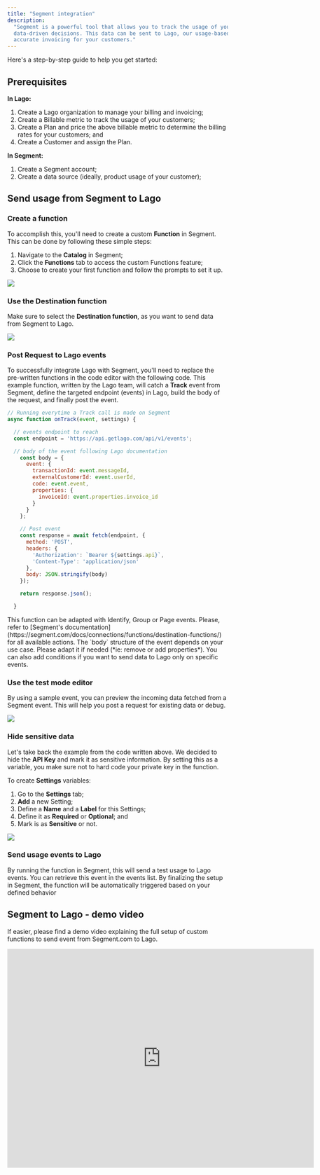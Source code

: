 ```yaml
---
title: "Segment integration"
description:
  "Segment is a powerful tool that allows you to track the usage of your customers, providing valuable insights that can help you make 
  data-driven decisions. This data can be sent to Lago, our usage-based billing platform, to automate your billing process and ensure 
  accurate invoicing for your customers."
---
```


Here's a step-by-step guide to help you get started:

## Prerequisites

**In Lago:**
1. Create a Lago organization to manage your billing and invoicing;
2. Create a Billable metric to track the usage of your customers;
3. Create a Plan and price the above billable metric to determine the billing rates for your customers; and
4. Create a Customer and assign the Plan.

**In Segment:**
1. Create a Segment account;
2. Create a data source (ideally, product usage of your customer);

## Send usage from Segment to Lago

### Create a function

To accomplish this, you'll need to create a custom **Function** in Segment. This can be done by following these simple steps:
1. Navigate to the **Catalog** in Segment;
2. Click the **Functions** tab to access the custom Functions feature;
3. Choose to create your first function and follow the prompts to set it up.

<Frame caption="Segment Functions">
  <img src="/integrations/usage/images/segment-catalog-1a7de549eb06d94a6a8ce92565e957a8.png" />
</Frame>

### Use the Destination function

Make sure to select the **Destination function**, as you want to send data from Segment to Lago.

<Frame caption="Destinations function">
  <img src="/integrations/usage/images/destination-function-segment-6131770a6f0e5b7c8e7bf694ca6339b3.png" />
</Frame>

### Post Request to Lago events

To successfully integrate Lago with Segment, you'll need to replace the pre-written functions in the code editor with the following code. This example function, written by the Lago team, will catch a **Track** event from Segment, define the targeted endpoint (events) in Lago, build the body of the request, and finally post the event.

```javascript
// Running everytime a Track call is made on Segment
async function onTrack(event, settings) {

  // events endpoint to reach
  const endpoint = 'https://api.getlago.com/api/v1/events';

  // body of the event following Lago documentation
    const body = {
      event: {
        transactionId: event.messageId,
        externalCustomerId: event.userId,
        code: event.event,
        properties: {
          invoiceId: event.properties.invoice_id
        }
      }
    };

    // Post event
    const response = await fetch(endpoint, {
      method: 'POST',
      headers: {
        'Authorization': `Bearer ${settings.api}`,
        'Content-Type': 'application/json'
      },
      body: JSON.stringify(body)
    });

    return response.json();

  }
```

<Info>
This function can be adapted with Identify, Group or Page events. Please, refer to [Segment's documentation](https://segment.com/docs/connections/functions/destination-functions/) for all available actions.
</Info>

<Info>
The `body` structure of the event depends on your use case. Please adapt it if needed (*ie: remove or add properties*). You can also add conditions if you want to send data to Lago only on specific events.
</Info>

### Use the test mode editor

By using a sample event, you can preview the incoming data fetched from a Segment event. This will help you post a request for existing data or debug.

<Frame caption="Segment Sample Events">
  <img src="/integrations/usage/images/test-mode-segment-747eee5ec2ff46a349064e3dbbf4a758.png" />
</Frame>

### Hide sensitive data

Let's take back the example from the code written above. We decided to hide the **API Key** and mark it as sensitive information. By setting this as a variable, you make sure not to hard code your private key in the function.

To create **Settings** variables: 
1. Go to the **Settings** tab;
2. **Add** a new Setting;
3. Define a **Name** and a **Label** for this Settings;
4. Define it as **Required** or **Optional**; and
5. Mark is as **Sensitive** or not.


<Frame caption="Hide sensitive data with settings variables">
  <img src="/integrations/usage/images/segment-settings-variable-c19b5f3de23eec11ffe475e8272dc5ff.png" />
</Frame>

### Send usage events to Lago

By running the function in Segment, this will send a test usage to Lago events. You can retrieve this event in the events list. By finalizing the setup in Segment, the function will be automatically triggered based on your defined behavior

## Segment to Lago - demo video

If easier, please find a demo video explaining the full setup of custom functions to send event from Segment.com to Lago.

<iframe width="700" height="500" src="https://www.youtube.com/embed/lyJmdh47JTE" title="YouTube video player" frameborder="0" allow="accelerometer; autoplay; clipboard-write; encrypted-media; gyroscope; picture-in-picture; web-share" allowfullscreen></iframe>